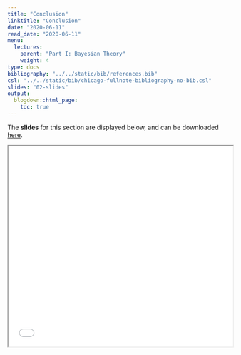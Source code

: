 ```yaml
---
title: "Conclusion"
linktitle: "Conclusion"
date: "2020-06-11"
read_date: "2020-06-11"
menu:
  lectures:
    parent: "Part I: Bayesian Theory"
    weight: 4
type: docs
bibliography: "../../static/bib/references.bib"
csl: "../../static/bib/chicago-fullnote-bibliography-no-bib.csl"
slides: "02-slides"
output:
  blogdown::html_page:
    toc: true
---
```


The **slides** for this section are displayed below, and can be downloaded [here](/slides/slidesTheoryConclusion.pdf).

<iframe src="/slides/slidesTheoryConclusion.pdf##view=fit" width="100%" height=450>

This browser does not support PDFs. Please download the PDF to view it: Download PDF

</iframe>